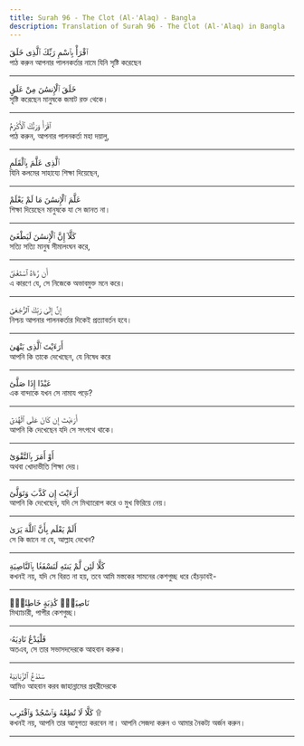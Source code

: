 ```yaml
---
title: Surah 96 - The Clot (Al-'Alaq) - Bangla
description: Translation of Surah 96 - The Clot (Al-'Alaq) in Bangla
---
```





<Aside type="quran" title="1">
ٱقْرَأْ بِٱسْمِ رَبِّكَ ٱلَّذِى خَلَقَ
</Aside>

<Aside type="reference" title="1">
পাঠ করুন আপনার পালনকর্তার নামে যিনি সৃষ্টি করেছেন
</Aside>

---

<Aside type="quran" title="2">
خَلَقَ ٱلْإِنسَٰنَ مِنْ عَلَقٍ
</Aside>

<Aside type="reference" title="2">
সৃষ্টি করেছেন মানুষকে জমাট রক্ত থেকে।
</Aside>

---

<Aside type="quran" title="3">
ٱقْرَأْ وَرَبُّكَ ٱلْأَكْرَمُ
</Aside>

<Aside type="reference" title="3">
পাঠ করুন, আপনার পালনকর্তা মহা দয়ালু,
</Aside>

---

<Aside type="quran" title="4">
ٱلَّذِى عَلَّمَ بِٱلْقَلَمِ
</Aside>

<Aside type="reference" title="4">
যিনি কলমের সাহায্যে শিক্ষা দিয়েছেন,
</Aside>

---

<Aside type="quran" title="5">
عَلَّمَ ٱلْإِنسَٰنَ مَا لَمْ يَعْلَمْ
</Aside>

<Aside type="reference" title="5">
শিক্ষা দিয়েছেন মানুষকে যা সে জানত না।
</Aside>

---

<Aside type="quran" title="6">
كَلَّآ إِنَّ ٱلْإِنسَٰنَ لَيَطْغَىٰٓ
</Aside>

<Aside type="reference" title="6">
সত্যি সত্যি মানুষ সীমালংঘন করে,
</Aside>

---

<Aside type="quran" title="7">
أَن رَّءَاهُ ٱسْتَغْنَىٰٓ
</Aside>

<Aside type="reference" title="7">
এ কারণে যে, সে নিজেকে অভাবমুক্ত মনে করে।
</Aside>

---

<Aside type="quran" title="8">
إِنَّ إِلَىٰ رَبِّكَ ٱلرُّجْعَىٰٓ
</Aside>

<Aside type="reference" title="8">
নিশ্চয় আপনার পালনকর্তার দিকেই প্রত্যাবর্তন হবে।
</Aside>

---

<Aside type="quran" title="9">
أَرَءَيْتَ ٱلَّذِى يَنْهَىٰ
</Aside>

<Aside type="reference" title="9">
আপনি কি তাকে দেখেছেন, যে নিষেধ করে
</Aside>

---

<Aside type="quran" title="10">
عَبْدًا إِذَا صَلَّىٰٓ
</Aside>

<Aside type="reference" title="10">
এক বান্দাকে যখন সে নামায পড়ে?
</Aside>

---

<Aside type="quran" title="11">
أَرَءَيْتَ إِن كَانَ عَلَى ٱلْهُدَىٰٓ
</Aside>

<Aside type="reference" title="11">
আপনি কি দেখেছেন যদি সে সৎপথে থাকে।
</Aside>

---

<Aside type="quran" title="12">
أَوْ أَمَرَ بِٱلتَّقْوَىٰٓ
</Aside>

<Aside type="reference" title="12">
অথবা খোদাভীতি শিক্ষা দেয়।
</Aside>

---

<Aside type="quran" title="13">
أَرَءَيْتَ إِن كَذَّبَ وَتَوَلَّىٰٓ
</Aside>

<Aside type="reference" title="13">
আপনি কি দেখেছেন, যদি সে মিথ্যারোপ করে ও মুখ ফিরিয়ে নেয়।
</Aside>

---

<Aside type="quran" title="14">
أَلَمْ يَعْلَم بِأَنَّ ٱللَّهَ يَرَىٰ
</Aside>

<Aside type="reference" title="14">
সে কি জানে না যে, আল্লাহ দেখেন?
</Aside>

---

<Aside type="quran" title="15">
كَلَّا لَئِن لَّمْ يَنتَهِ لَنَسْفَعًۢا بِٱلنَّاصِيَةِ
</Aside>

<Aside type="reference" title="15">
কখনই নয়, যদি সে বিরত না হয়, তবে আমি মস্তকের সামনের কেশগুচ্ছ ধরে হেঁচড়াবই-
</Aside>

---

<Aside type="quran" title="16">
نَاصِيَةٍۢ كَٰذِبَةٍ خَاطِئَةٍۢ
</Aside>

<Aside type="reference" title="16">
মিথ্যাচারী, পাপীর কেশগুচ্ছ।
</Aside>

---

<Aside type="quran" title="17">
فَلْيَدْعُ نَادِيَهُۥ
</Aside>

<Aside type="reference" title="17">
অতএব, সে তার সভাসদদেরকে আহবান করুক।
</Aside>

---

<Aside type="quran" title="18">
سَنَدْعُ ٱلزَّبَانِيَةَ
</Aside>

<Aside type="reference" title="18">
আমিও আহবান করব জাহান্নামের প্রহরীদেরকে
</Aside>

---

<Aside type="quran" title="19">
كَلَّا لَا تُطِعْهُ وَٱسْجُدْ وَٱقْتَرِب ۩
</Aside>

<Aside type="reference" title="19">
কখনই নয়, আপনি তার আনুগত্য করবেন না। আপনি সেজদা করুন ও আমার নৈকট্য অর্জন করুন।
</Aside>

---
